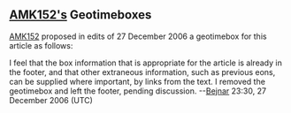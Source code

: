 <article id="8635378" title=Talk:Ludlow epoch>
	<talkpage id="8635378" title="Talk:Ludlow epoch">
{{WikiProject Geology
|class=redirect
|importance=Low
|attention= 
|needs-infobox= 
|peer-review= 
|old-peer-review= 
}}

==[[User:AMK152|AMK152's]] Geotimeboxes==
[[User:AMK152|AMK152]] proposed in edits of 27 December 2006 a geotimebox for this article as follows:

{{Geotimebox|Eon=yes|Era=yes|Period=yes|Epoch=yes
|eb= Proterozoic
|e= Phanerozoic
|ea= 
|erb= Neoproterozoic
|er= Paleozoic
|era= Mesozoic
|pb= Ordovician
|p= Silurian
|pa= Devonian
|epb= Wenlock epoch
|ep= Ludlow epoch
|epa= Pridoli
}}

I feel that the box information that is appropriate for the article is already in the footer, and that other extraneous information, such as previous eons, can be supplied where important, by links from the text.  I removed the geotimebox and left the footer, pending discussion.  --[[User:Bejnar|Bejnar]] 23:30, 27 December 2006 (UTC)
	</talkpage>
</article>